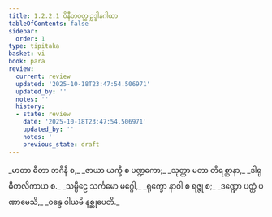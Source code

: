 ```yaml
---
title: 1.2.2.1 ဝိနီတဝတ္ထုဥဒ္ဒါနဂါထာ
tableOfContents: false
sidebar:
  order: 1
type: tipitaka
basket: vi
book: para
review:
  current: review
  updated: '2025-10-18T23:47:54.506971'
  updated_by: ''
  notes: ''
  history:
  - state: review
    date: '2025-10-18T23:47:54.506971'
    updated_by: ''
    notes: ''
    previous_state: draft
---
```



<DynamicBreadcrumb />


<ReviewStatus review={frontmatter.review} showDetails={true} />

<HypothesisAnnotation frontmatter={frontmatter} />

<Paragraph number="1111" type="verses" book="para">
_မာတာ ဓီတာ ဘဂိနီ စ,_  
_ဇာယာ ယက္ခီ စ ပဏ္ဍကော;_  
_သုတ္တာ မတာ တိရစ္ဆာနာ,_  
_ဒါရုဓီတလိကာယ စ._  

</Paragraph>

<Paragraph number="1112" type="verses" book="para">
_သမ္ပီဠေ သင်္ကမော မဂ္ဂေါ,_  
_ရုက္ခော နာဝါ စ ရဇ္ဇု စ;_  
_ဒဏ္ဍော ပတ္တံ ပဏာမေသိ,_  
_ဝန္ဒေ ဝါယမိ နစ္ဆုပေတိ._
</Paragraph>